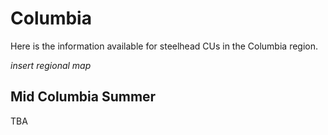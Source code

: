 # Columbia {#col}

Here is the information available for steelhead CUs in the Columbia region.

_insert regional map_


## Mid Columbia Summer

TBA
